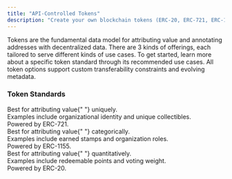 ```yaml
---
title: "API-Controlled Tokens"
description: "Create your own blockchain tokens (ERC-20, ERC-721, ERC-1155) and automate their distribution through one API."
---
```


Tokens are the fundamental data model for attributing value and annotating addresses with
decentralized data. There are 3 kinds of offerings, each tailored to serve different kinds of
use cases. To get started, learn more about a specific token standard through its recommended use cases.
All token options support custom transferability constraints and evolving metadata.

### Token Standards

<CardGroup cols={3}>
  <Card
    title="Memberships"
    icon="id-badge"
    href="/token-api/v1/erc721/overview"
  >
    <div style={{ paddingTop: "8px", fontSize: "14px" }}>
      Best for attributing value{" "}
      <span style={{ fontWeight: "bold" }}>uniquely</span>.
    </div>
    <div style={{ paddingTop: "4px", fontSize: "14px" }}>
      Examples include organizational identity and unique collectibles.
    </div>
    <div style={{ paddingTop: "4px", fontSize: "14px" }}>
      Powered by ERC-721.
    </div>
  </Card>
  <Card title="Badges" icon="badge-check" href="/token-api/v1/erc1155/overview">
    <div style={{ paddingTop: "8px", fontSize: "14px" }}>
      Best for attributing value{" "}
      <span style={{ fontWeight: "bold" }}>categorically</span>.
    </div>
    <div style={{ paddingTop: "4px", fontSize: "14px" }}>
      Examples include earned stamps and organization roles.
    </div>
    <div style={{ paddingTop: "4px", fontSize: "14px" }}>
      Powered by ERC-1155.
    </div>
  </Card>
  <Card title="Points" icon="coin" href="/token-api/v1/erc20/overview">
    <div style={{ paddingTop: "8px", fontSize: "14px" }}>
      Best for attributing value{" "}
      <span style={{ fontWeight: "bold" }}>quantitatively</span>.
    </div>
    <div style={{ paddingTop: "4px", fontSize: "14px" }}>
      Examples include redeemable points and voting weight.
    </div>
    <div style={{ paddingTop: "4px", fontSize: "14px" }}>
      Powered by ERC-20.
    </div>
  </Card>
</CardGroup>
